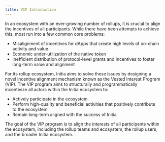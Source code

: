 ```yaml
---
title: VIP Introduction
---
```


In an ecosystem with an ever-growing number of rollups, it is crucial to align the incentives of all participants. While there have been attempts to achieve this, most run into a few common core problems:

-  Misalignment of incentives for dApps that create high levels of on-chain activity and value
-  Economic under-utilization of the native token
-  Inefficient distribution of protocol-level grants and incentives to foster long-term value and alignment

For its rollup ecosystem, Initia aims to solve these issues by designing a novel incentive alignment mechanism known as the Vested Interest Program (VIP). The VIP program aims to structurally and programmatically incentivize all actors within the Initia ecosystem to:

-  Actively participate in the ecosystem
-  Perform high-quality and beneficial activities that positively contribute to the ecosystem
-  Remain long-term aligned with the success of Initia

The goal of the VIP program is to align the interests of all participants within the ecosystem, including the rollup teams and ecosystem, the rollup users, and the broader Initia ecosystem.
